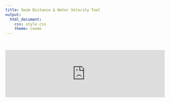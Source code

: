 ```yaml
---
title: Swim Distance & Water Velocity Tool
output: 
  html_document:
    css: style.css
    theme: cosmo
---
```


<br>

<iframe id="nestedIFrame" src="http://www.fishprotectiontools.ca/distancevelocity" width="100%" frameBorder="0" scrolling="no"></iframe>

<!-- Load JS to automatically resize iframe depending on height of shiny app  -->
<script src="http://ajax.googleapis.com/ajax/libs/jquery/1.11.0/jquery.min.js"></script>
<script type="text/javascript" src="./JS/ie8.polyfils.min.js"></script>
<script type="text/javascript" src="./JS/iframeResizer.min.js"></script>
<script type="text/javascript">
   iFrameResize({heightCalculationMethod: "lowestElement"});
</script>
